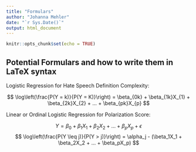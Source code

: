 ```yaml
---
title: "Formulars"
author: "Johanna Mehler"
date: "`r Sys.Date()`"
output: html_document
---
```


```r
knitr::opts_chunk$set(echo = TRUE)
```

## Potential Formulars and how to write them in LaTeX syntax

 Logistic Regression for Hate Speech Definition Complexity:
 
 $$ \log\left(\frac{P(Y = k)}{P(Y = K)}\right) = \beta_{0k} + \beta_{1k}X_{1} + \beta_{2k}X_{2} + ... + \beta_{pk}X_{p} $$
 
 Linear or Ordinal Logistic Regression for Polarization Score:
 
 $$ Y = \beta_0 + \beta_1X_1 + \beta_2X_2 + ... + \beta_pX_p + \epsilon $$
$$ \log\left(\frac{P(Y \leq j)}{P(Y > j)}\right) = \alpha_j - (\beta_1X_1 + \beta_2X_2 + ... + \beta_pX_p) $$


 

